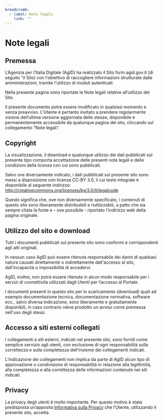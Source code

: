 ```yaml
---
breadcrumb:
  - label: Note legali
    link: ""
---
```


# Note legali

## Premessa

L’Agenzia per l’Italia Digitale (AgID) ha realizzato il Sito form.agid.gov.it (di
seguito “il Sito) con l'obiettivo di raccogliere informazioni strutturate
dalle amministrazioni, tramite l'utilizzo di moduli autenticati.

Nella presente pagina sono riportate le Note legali relative all’utilizzo del
Sito.

Il presente documento potrà essere modificato in qualsiasi momento e senza
preavviso. L’Utente è pertanto invitato a prendere regolarmente visione
dell’ultima versione aggiornata delle stesse, disponibile e permanentemente
accessibile da qualunque pagina del sito, cliccando sul collegamento “Note
legali”.

## Copyright

La visualizzazione, il download e qualunque utilizzo dei dati pubblicati sul
presente tipo comporta accettazione delle presenti note legali e delle
condizioni della licenza con cui sono pubblicati.

Salvo ove diversamente indicato, i dati pubblicati sul presente sito sono messi
a disposizione con licenza CC-BY 3.0, il cui testo integrale è disponibile al
seguente indirizzo: http://creativecommons.org/licenses/by/3.0/it/legalcode

Questo significa che, ove non diversamente specificato, i contenuti di questo
sito sono liberamente distribuibili e riutilizzabili, a patto che sia sempre
citata la fonte e – ove possibile - riportato l'indirizzo web della pagina
originale.

## Utilizzo del sito e download

Tutti i documenti pubblicati sul presente sito sono conformi e corrispondenti
agli atti originali.

In nessun caso AgID può essere ritenuta responsabile dei danni di qualsiasi
natura causati direttamente o indirettamente dall'accesso al sito,
dall'incapacità o impossibilità di accedervi.

AgID, inoltre, non potrà essere ritenuta in alcun modo responsabile per i
servizi di connettività utilizzati dagli Utenti per l’accesso al Portale.

I documenti presenti in questo sito per lo scaricamento (download) quali ad
esempio documentazione tecnica, documentazione normativa, software ecc., salvo
diversa indicazione, sono liberamente e gratuitamente disponibili, in caso
contrario viene prodotto un avviso come premessa nell'uso degli stessi. 

## Accesso a siti esterni collegati

I collegamenti a siti esterni, indicati nel presente sito, sono forniti come
semplice servizio agli utenti, con esclusione di ogni responsabilità sulla
correttezza e sulla completezza dell’insieme dei collegamenti indicati. 

L’indicazione dei collegamenti non implica da parte di AgID alcun tipo di
approvazione o condivisione di responsabilità in relazione alla legittimità,
alla completezza e alla correttezza delle informazioni contenute nei siti
indicati.

## Privacy

La privacy degli utenti è molto importante. Per questo motivo è stata
predisposta un’apposita [Informativa sulla Privacy](/doc/privacy-policy) che l’Utente, utilizzando il
presente sito, accetta.
